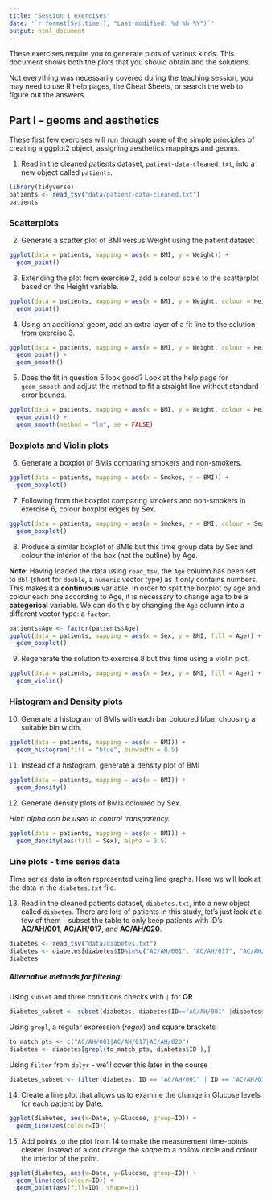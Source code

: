 ```yaml
---
title: "Session 1 exercises"
date: '`r format(Sys.time(), "Last modified: %d %b %Y")`'
output: html_document
---
```


These exercises require you to generate plots of various kinds. This document
shows both the plots that you should obtain and the solutions.

Not everything was necessarily covered during the teaching session, you may need
to use R help pages, the Cheat Sheets, or search the web to figure out the 
answers.

## Part I -- geoms and aesthetics

These first few exercises will run through some of the simple principles of
creating a ggplot2 object, assigning aesthetics mappings and geoms.

1. Read in the cleaned patients dataset, `patient-data-cleaned.txt`, into a
   new object called `patients`.

```r
library(tidyverse)
patients <- read_tsv("data/patient-data-cleaned.txt")
patients
```

### Scatterplots

2. Generate a scatter plot of BMI versus Weight using the patient dataset .

```r
ggplot(data = patients, mapping = aes(x = BMI, y = Weight)) +
  geom_point()
```

3. Extending the plot from exercise 2, add a colour scale to the scatterplot
   based on the Height variable.

```r
ggplot(data = patients, mapping = aes(x = BMI, y = Weight, colour = Height)) +
  geom_point()
```

4. Using an additional geom, add an extra layer of a fit line to the solution
   from exercise 3.

```r
ggplot(data = patients, mapping = aes(x = BMI, y = Weight, colour = Height)) +
  geom_point() +
  geom_smooth()
```

5. Does the fit in question 5 look good? Look at the help page for
   `geom_smooth` and adjust the method to fit a straight line without standard
   error bounds.

```r
ggplot(data = patients, mapping = aes(x = BMI, y = Weight, colour = Height)) +
  geom_point() +
  geom_smooth(method = "lm", se = FALSE)
```

### Boxplots and Violin plots

6. Generate a boxplot of BMIs comparing smokers and non-smokers.

```r
ggplot(data = patients, mapping = aes(x = Smokes, y = BMI)) +
  geom_boxplot()
```

7. Following from the boxplot comparing smokers and non-smokers in exercise 6,
   colour boxplot edges by Sex.

```r
ggplot(data = patients, mapping = aes(x = Smokes, y = BMI, colour = Sex)) +
  geom_boxplot()
```

8. Produce a similar boxplot of BMIs but this time group data by Sex and colour
   the interior of the box (not the outline) by Age.

**Note**: Having loaded the data using `read_tsv`, the `Age` column has been 
set to `dbl` (short for `double`, a `numeric` vector type) as it only contains
numbers. This makes it a **continuous** variable. In order to split the boxplot
by age and colour each one according to Age, it is necessary to change age to 
be a **categorical** variable. We can do this by changing the `Age` column into a
different vector type: a `factor`. 

```r
patients$Age <- factor(patients$Age)
ggplot(data = patients, mapping = aes(x = Sex, y = BMI, fill = Age)) +
  geom_boxplot()
```

9. Regenerate the solution to exercise 8 but this time using a violin plot.

```r
ggplot(data = patients, mapping = aes(x = Sex, y = BMI, fill = Age)) +
  geom_violin()
```

### Histogram and Density plots

10. Generate a histogram of BMIs with each bar coloured blue, choosing a
    suitable bin width.

```r
ggplot(data = patients, mapping = aes(x = BMI)) +
  geom_histogram(fill = "blue", binwidth = 0.5)
```

11. Instead of a histogram, generate a density plot of BMI

```r
ggplot(data = patients, mapping = aes(x = BMI)) +
  geom_density()
```

12. Generate density plots of BMIs coloured by Sex.

_Hint: alpha can be used to control transparency._

```r
ggplot(data = patients, mapping = aes(x = BMI)) +
  geom_density(aes(fill = Sex), alpha = 0.5)
```

### Line plots - time series data

Time series data is often represented using line graphs. Here we will look at 
the data in the `diabetes.txt` file.

13. Read in the cleaned patients dataset, `diabetes.txt`, into a new object 
called `diabetes`. There are lots of patients in this study, let's just look at 
a few of them - subset the table to only keep patients with ID's **AC/AH/001**, 
**AC/AH/017**, and **AC/AH/020**.


```r
diabetes <- read_tsv("data/diabetes.txt")
diabetes <- diabetes[diabetes$ID%in%c("AC/AH/001", "AC/AH/017", "AC/AH/020"),]
diabetes
```

##### Alternative methods for filtering:

Using `subset` and three conditions checks with `|` for **OR**

```r
diabetes_subset <- subset(diabetes, diabetes$ID=="AC/AH/001" |diabetes$ID=="AC/AH/017" |diabetes$ID=="AC/AH/020")
```

Using `grepl`, a regular expression (*regex*) and square brackets

```r
to_match_pts <- c("AC/AH/001|AC/AH/017|AC/AH/020")
diabetes <- diabetes[grepl(to_match_pts, diabetes$ID ),]
```

Using `filter` from `dplyr` - we'll cover this later in the course

```r
diabetes_subset <- filter(diabetes, ID == "AC/AH/001" | ID == "AC/AH/017" | ID == "AC/AH/020")
```

14. Create a line plot that allows us to examine the change in Glucose levels
for each patient by Date.

```r
ggplot(diabetes, aes(x=Date, y=Glucose, group=ID)) +
  geom_line(aes(colour=ID))
```

15. Add points to the plot from 14 to make the measurement time-points clearer.
Instead of a dot change the *shape* to a hollow circle and colour the 
interior of the point.

```r
ggplot(diabetes, aes(x=Date, y=Glucose, group=ID)) +
  geom_line(aes(colour=ID)) +
  geom_point(aes(fill=ID), shape=21)
```
